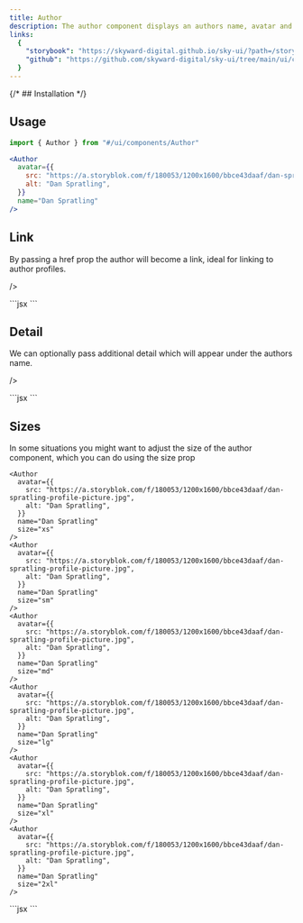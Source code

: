 ```yaml
---
title: Author
description: The author component displays an authors name, avatar and optional detail and links.
links:
  {
    "storybook": "https://skyward-digital.github.io/sky-ui/?path=/story/components-author--default",
    "github": "https://github.com/skyward-digital/sky-ui/tree/main/ui/components/Author",
  }
---
```



<CodePreview>
  <Author
    avatar={{
      src: "https://a.storyblok.com/f/180053/1200x1600/bbce43daaf/dan-spratling-profile-picture.jpg",
      alt: "Dan Spratling",
    }}
    name="Dan Spratling"
  />
</CodePreview>

{/* ## Installation */}

## Usage

```jsx
import { Author } from "#/ui/components/Author"
```

```jsx
<Author
  avatar={{
    src: "https://a.storyblok.com/f/180053/1200x1600/bbce43daaf/dan-spratling-profile-picture.jpg",
    alt: "Dan Spratling",
  }}
  name="Dan Spratling"
/>
```

## Link

By passing a href prop the author will become a link, ideal for linking to author profiles.

<CodePreview client:load>
  <Author
    avatar={{
      src: "https://a.storyblok.com/f/180053/1200x1600/bbce43daaf/dan-spratling-profile-picture.jpg",
      alt: "Dan Spratling",
    }}
    name="Dan Spratling"
    href="#dan-spratling"

/>

  <div slot="code">
    ```jsx
    <Author
      avatar={{
        src: "https://a.storyblok.com/f/180053/1200x1600/bbce43daaf/dan-spratling-profile-picture.jpg",
        alt: "Dan Spratling",
      }}
      name="Dan Spratling"
      href="/team/dan-spratling"
    />
    ```
  </div>
</CodePreview>

## Detail

We can optionally pass additional detail which will appear under the authors name.

<CodePreview client:load>
  <Author
    avatar={{
      src: "https://a.storyblok.com/f/180053/1200x1600/bbce43daaf/dan-spratling-profile-picture.jpg",
      alt: "Dan Spratling",
    }}
    name="Dan Spratling"
    detail="Founder of Skyward Digital"

/>

  <div slot="code">
    ```jsx
    <Author
      avatar={{
        src: "https://a.storyblok.com/f/180053/1200x1600/bbce43daaf/dan-spratling-profile-picture.jpg",
        alt: "Dan Spratling",
      }}
      name="Dan Spratling"
      detail="Founder of Skyward Digital"
    />
    ```
  </div>
</CodePreview>

## Sizes

In some situations you might want to adjust the size of the author component, which you can do using the size prop

<CodePreview client:load>
  <div
    className="flex flex-col gap-4 justify-center items-center"

>

    <Author
      avatar={{
        src: "https://a.storyblok.com/f/180053/1200x1600/bbce43daaf/dan-spratling-profile-picture.jpg",
        alt: "Dan Spratling",
      }}
      name="Dan Spratling"
      size="xs"
    />
    <Author
      avatar={{
        src: "https://a.storyblok.com/f/180053/1200x1600/bbce43daaf/dan-spratling-profile-picture.jpg",
        alt: "Dan Spratling",
      }}
      name="Dan Spratling"
      size="sm"
    />
    <Author
      avatar={{
        src: "https://a.storyblok.com/f/180053/1200x1600/bbce43daaf/dan-spratling-profile-picture.jpg",
        alt: "Dan Spratling",
      }}
      name="Dan Spratling"
      size="md"
    />
    <Author
      avatar={{
        src: "https://a.storyblok.com/f/180053/1200x1600/bbce43daaf/dan-spratling-profile-picture.jpg",
        alt: "Dan Spratling",
      }}
      name="Dan Spratling"
      size="lg"
    />
    <Author
      avatar={{
        src: "https://a.storyblok.com/f/180053/1200x1600/bbce43daaf/dan-spratling-profile-picture.jpg",
        alt: "Dan Spratling",
      }}
      name="Dan Spratling"
      size="xl"
    />
    <Author
      avatar={{
        src: "https://a.storyblok.com/f/180053/1200x1600/bbce43daaf/dan-spratling-profile-picture.jpg",
        alt: "Dan Spratling",
      }}
      name="Dan Spratling"
      size="2xl"
    />

  </div>
  <div slot="code">
    ```jsx
    <Author
      avatar={{
        src: "https://a.storyblok.com/f/180053/1200x1600/bbce43daaf/dan-spratling-profile-picture.jpg",
        alt: "Dan Spratling",
      }}
      name="Dan Spratling"
      size="xs" // or sm, md, lg, xl, 2xl
    />
    ```
  </div>
</CodePreview>
